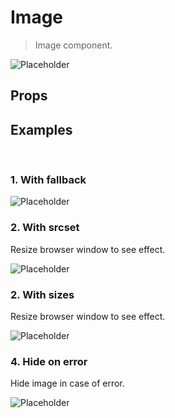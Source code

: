 
<Meta title="Image" component={Image} />

# Image

<blockquote>Image component.</blockquote>

<Preview>
  <Story name="Usage">
    <Image src="https://via.placeholder.com/1024x600.jpg?text=react-image" maxWidth={500} alt="Placeholder" />
  </Story>
</Preview>

## Props

<Props of={Image} />


## Examples

<br />

### 1. With fallback

<Preview>
  <Image 
    src="https://wrong-url.com" 
    alt="Placeholder" 
    fallback="https://via.placeholder.com/1600x600.jpg?text=fallback-1600x600" 
    />
</Preview>


### 2. With srcset

Resize browser window to see effect.

<Preview>
  <Image 
    src="https://via.placeholder.com/1600x600.jpg?text=1600x600" 
    alt="Placeholder" 
    srcset={[
      {
        src: 'https://via.placeholder.com/1600x600.jpg?text=1600x600',
        condition: '1600w'
      },
      {
        src: 'https://via.placeholder.com/1024x400.jpg?text=1024x400',
        condition: '1024w'
      },
      {
        src: 'https://via.placeholder.com/768x300.jpg?text=768x300',
        condition: '768w'
      },
      {
        src: 'https://via.placeholder.com/480x200.jpg?text=480x200',
        condition: '480w'
      }
    ]} />
</Preview>


### 2. With sizes

Resize browser window to see effect.

<Preview>
  <Image 
    src="https://via.placeholder.com/1600x600.jpg?text=1600x600" 
    alt="Placeholder" 
    srcset={[
      {
        src: 'https://via.placeholder.com/1600x600.jpg?text=1600x600',
        condition: '1600w'
      },
      {
        src: 'https://via.placeholder.com/1024x400.jpg?text=1024x400',
        condition: '1024w'
      },
      {
        src: 'https://via.placeholder.com/768x300.jpg?text=768x300',
        condition: '768w'
      },
      {
        src: 'https://via.placeholder.com/480x200.jpg?text=480x200',
        condition: '480w'
      }
    ]}
    sizes={[
      {
        size: '768px',
        condition: '(min-width: 1024px)'
      },
      {
        size: '1024px',
        condition: '(min-width: 768px)'
      },
      {
        size: '480px',
        condition: '(max-width: 767px)'
      }
    ]} />
</Preview>


### 4. Hide on error

Hide image in case of error.

<Preview>
  <Image 
    src="https://wrong-url.com" 
    alt="Placeholder"
    />
</Preview>
